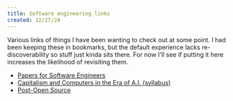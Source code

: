 ```yaml
---
title: Software engineering links
created: 12/27/24
---
```


Various links of things I have been wanting to check out at some point. I had been keeping these in bookmarks, but the default experience lacks re-discoverability so stuff just kinda sits there. For now I'll see if putting it here increases the likelihood of revisiting them.

- [Papers for Software Engineers](https://github.com/facundoolano/software-papers)
- [Capitalism and Computers in the Era of A.I. (syllabus)](https://cceai.ohrg.org/syllabus.pdf)
- [Post-Open Source](https://www.boringcactus.com/2020/08/13/post-open-source.html)
